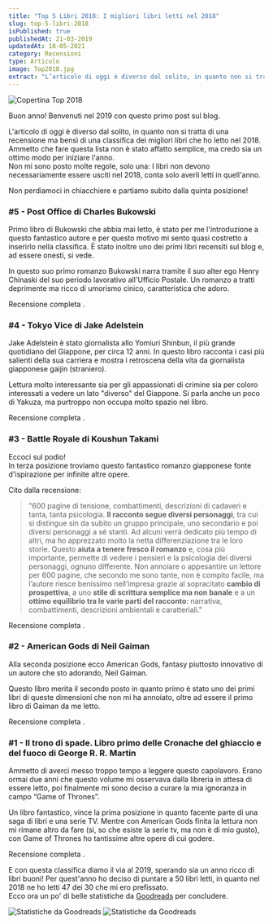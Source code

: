 ```yaml
---
title: "Top 5 Libri 2018: I migliori libri letti nel 2018"
slug: top-5-libri-2018
isPublished: true
publishedAt: 21-03-2019
updatedAt: 18-05-2021
category: Recensioni
type: Articolo
image: Top2018.jpg
extract: "L’articolo di oggi è diverso dal solito, in quanto non si tratta di una recensione ma bensì di una classifica dei migliori libri che ho letto nel 2018. Ammetto che fare questa lista non è stato affatto semplice, ma credo sia un ottimo modo per iniziare l’anno. Non mi sono posto molte regole, solo una: I libri non devono necessariamente essere usciti nel 2018, conta solo averli letti in quell’anno."
---
```


<Image url="Top2018.jpg" alt="Copertina Top 2018" layout="intrinsic" width={642} height={1024} center={true}/>

Buon anno! Benvenuti nel 2019 con questo primo post sul blog.

L'articolo di oggi è diverso dal solito, in quanto non si tratta di una recensione ma bensì di una classifica dei migliori libri che ho letto nel 2018. Ammetto che fare questa lista non è stato affatto semplice, ma credo sia un ottimo modo per iniziare l'anno.  
Non mi sono posto molte regole, solo una: I libri non devono necessariamente essere usciti nel 2018, conta solo averli letti in quell'anno.

Non perdiamoci in chiacchiere e partiamo subito dalla quinta posizione!


### #5 - Post Office di Charles Bukowski

<Book  slug="post-office"/>

Primo libro di Bukowski che abbia mai letto, è stato per me l'introduzione a questo fantastico autore e per questo motivo mi sento quasi costretto a inserirlo nella classifica. È stato inoltre uno dei primi libri recensiti sul blog e, ad essere onesti, si vede.

In questo suo primo romanzo Bukowski narra tramite il suo alter ego Henry Chinaski del suo periodo lavorativo all'Ufficio Postale. Un romanzo a tratti deprimente ma ricco di umorismo cinico, caratteristica che adoro.

Recensione completa <InternalLink  slug="post-office-charles-bukowski"  text="a questo link" />.


### #4 - Tokyo Vice di Jake Adelstein

<Book  slug="tokyo-vice"/>

Jake Adelstein è stato giornalista allo Yomiuri Shinbun, il più grande quotidiano del Giappone, per circa 12 anni. In questo libro racconta i casi più salienti della sua carriera e mostra i retroscena della vita da giornalista giapponese gaijin (straniero).

Lettura molto interessante sia per gli appassionati di crimine sia per coloro interessati a vedere un lato "diverso" del Giappone. Si parla anche un poco di Yakuza, ma purtroppo non occupa molto spazio nel libro.

Recensione completa <InternalLink  slug="recensione-tokyo-vice-jake-adelstein"  text="a questo link" />.


### #3 - Battle Royale di Koushun Takami

<Book  slug="battle-royale"/>

Eccoci sul podio!  
In terza posizione troviamo questo fantastico romanzo giapponese fonte d'ispirazione per infinite altre opere.

Cito dalla recensione:

>"600 pagine di tensione, combattimenti, descrizioni di cadaveri e tanta, tanta psicologia. **Il racconto segue diversi personaggi**, tra cui si distingue sin da subito un gruppo principale, uno secondario e poi diversi personaggi a sé stanti. Ad alcuni verrà dedicato più tempo di altri, ma ho apprezzato molto la netta differenziazione tra le loro storie. Questo **aiuta a tenere fresco il romanzo** e, cosa più importante, permette di vedere i pensieri e la psicologia dei diversi personaggi, ognuno differente. Non annoiare o appesantire un lettore per 600 pagine, che secondo me sono tante, non è compito facile, ma l’autore riesce benissimo nell’impresa grazie al sopracitato **cambio di prospettiva**, a uno **stile di scrittura semplice ma non banale** e a un **ottimo equilibrio tra le varie parti del racconto**: narrativa, combattimenti, descrizioni ambientali e caratteriali."

Recensione completa <InternalLink  slug="recensione-battle-royale-takami"  text="a questo link" />.


### #2 - American Gods di Neil Gaiman

<Book  slug="american-gods-edizione-illustrata"/>

Alla seconda posizione ecco American Gods, fantasy piuttosto innovativo di un autore che sto adorando, Neil Gaiman.

Questo libro merita il secondo posto in quanto primo è stato uno dei primi libri di queste dimensioni che non mi ha annoiato, oltre ad essere il primo libro di Gaiman da me letto.

Recensione completa <InternalLink  slug="recensione-american-gods"  text="a questo link" />.


### #1 - Il trono di spade. Libro primo delle Cronache del ghiaccio e del fuoco di George R. R. Martin

<Book  slug="il-trono-di-spade-libro-primo-delle-cronache-del-ghiaccio-e-del-fuoco"/>

Ammetto di averci messo troppo tempo a leggere questo capolavoro. Erano ormai due anni che questo volume mi osservava dalla libreria in attesa di essere letto, poi finalmente mi sono deciso a curare la mia ignoranza in campo “Game of Thrones”.

Un libro fantastico, vince la prima posizione in quanto facente parte di una saga di libri e una serie TV. Mentre con American Gods finita la lettura non mi rimane altro da fare (si, so che esiste la serie tv, ma non è di mio gusto), con Game of Thrones ho tantissime altre opere di cui godere.

Recensione completa <InternalLink  slug="recensione-il-trono-di-spade-libro-primo"  text="a questo link" />.


E con questa classifica diamo il via al 2019, sperando sia un anno ricco di libri buoni! Per quest'anno ho deciso di puntare a 50 libri letti, in quanto nel 2018 ne ho letti 47 dei 30 che mi ero prefissato.  
Ecco ora un po' di belle statistiche da [Goodreads](https://www.goodreads.com/user/show/82308411-alessio) per concludere.

<Image url="Top2018_2.jpg" alt="Statistiche da Goodreads" layout="intrinsic" width={1024} height={1007} center={true}/>
<Image url="Top2018_3.jpg" alt="Statistiche da Goodreads" layout="intrinsic" width={1024} height={871} center={true}/>